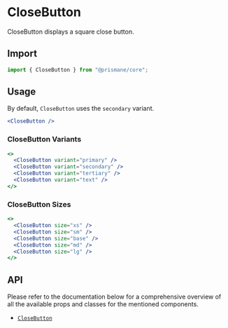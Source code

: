 # CloseButton

CloseButton displays a square close button.

## Import

```js
import { CloseButton } from "@prismane/core";
```

## Usage

By default, `CloseButton` uses the `secondary` variant.

```jsx
<CloseButton />
```

### CloseButton Variants

```jsx
<>
  <CloseButton variant="primary" />
  <CloseButton variant="secondary" />
  <CloseButton variant="tertiary" />
  <CloseButton variant="text" />
</>
```

### CloseButton Sizes

```jsx
<>
  <CloseButton size="xs" />
  <CloseButton size="sm" />
  <CloseButton size="base" />
  <CloseButton size="md" />
  <CloseButton size="lg" />
</>
```

## API

Please refer to the documentation below for a comprehensive overview of all the available props and classes for the mentioned components.

- [`CloseButton`](/docs/components-api/close-button-api)

